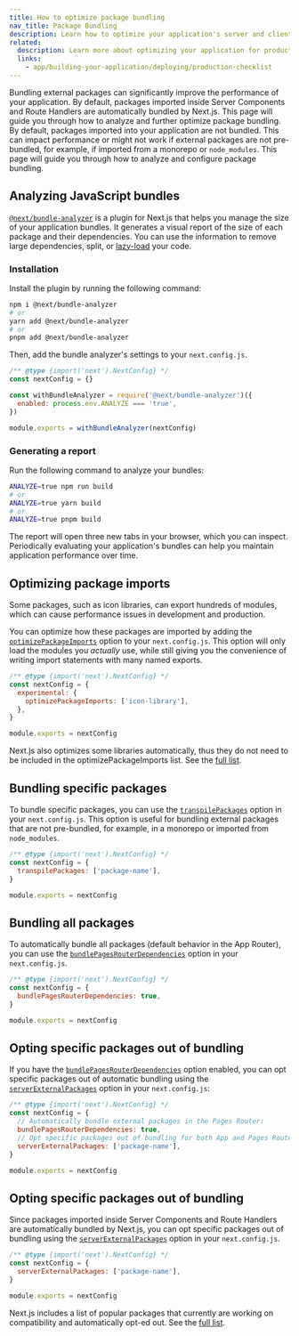 ```yaml
---
title: How to optimize package bundling
nav_title: Package Bundling
description: Learn how to optimize your application's server and client bundles.
related:
  description: Learn more about optimizing your application for production.
  links:
    - app/building-your-application/deploying/production-checklist
---
```


Bundling external packages can significantly improve the performance of your application. <AppOnly>By default, packages imported inside Server Components and Route Handlers are automatically bundled by Next.js. This page will guide you through how to analyze and further optimize package bundling.</AppOnly> <PagesOnly>By default, packages imported into your application are not bundled. This can impact performance or might not work if external packages are not pre-bundled, for example, if imported from a monorepo or `node_modules`. This page will guide you through how to analyze and configure package bundling.</PagesOnly>

## Analyzing JavaScript bundles

[`@next/bundle-analyzer`](https://www.npmjs.com/package/@next/bundle-analyzer) is a plugin for Next.js that helps you manage the size of your application bundles. It generates a visual report of the size of each package and their dependencies. You can use the information to remove large dependencies, split, or [lazy-load](/docs/app/guides/lazy-loading) your code.

### Installation

Install the plugin by running the following command:

```bash
npm i @next/bundle-analyzer
# or
yarn add @next/bundle-analyzer
# or
pnpm add @next/bundle-analyzer
```

Then, add the bundle analyzer's settings to your `next.config.js`.

```js filename="next.config.js"
/** @type {import('next').NextConfig} */
const nextConfig = {}

const withBundleAnalyzer = require('@next/bundle-analyzer')({
  enabled: process.env.ANALYZE === 'true',
})

module.exports = withBundleAnalyzer(nextConfig)
```

### Generating a report

Run the following command to analyze your bundles:

```bash
ANALYZE=true npm run build
# or
ANALYZE=true yarn build
# or
ANALYZE=true pnpm build
```

The report will open three new tabs in your browser, which you can inspect. Periodically evaluating your application's bundles can help you maintain application performance over time.

## Optimizing package imports

Some packages, such as icon libraries, can export hundreds of modules, which can cause performance issues in development and production.

You can optimize how these packages are imported by adding the [`optimizePackageImports`](/docs/app/api-reference/config/next-config-js/optimizePackageImports) option to your `next.config.js`. This option will only load the modules you _actually_ use, while still giving you the convenience of writing import statements with many named exports.

```js filename="next.config.js"
/** @type {import('next').NextConfig} */
const nextConfig = {
  experimental: {
    optimizePackageImports: ['icon-library'],
  },
}

module.exports = nextConfig
```

Next.js also optimizes some libraries automatically, thus they do not need to be included in the optimizePackageImports list. See the [full list](https://nextjs.org/docs/app/api-reference/config/next-config-js/optimizePackageImports).

<PagesOnly>

## Bundling specific packages

To bundle specific packages, you can use the [`transpilePackages`](/docs/app/api-reference/config/next-config-js/transpilePackages) option in your `next.config.js`. This option is useful for bundling external packages that are not pre-bundled, for example, in a monorepo or imported from `node_modules`.

```js filename="next.config.js"
/** @type {import('next').NextConfig} */
const nextConfig = {
  transpilePackages: ['package-name'],
}

module.exports = nextConfig
```

## Bundling all packages

To automatically bundle all packages (default behavior in the App Router), you can use the [`bundlePagesRouterDependencies`](/docs/pages/api-reference/config/next-config-js/bundlePagesRouterDependencies) option in your `next.config.js`.

```js filename="next.config.js"
/** @type {import('next').NextConfig} */
const nextConfig = {
  bundlePagesRouterDependencies: true,
}

module.exports = nextConfig
```

## Opting specific packages out of bundling

If you have the [`bundlePagesRouterDependencies`](/docs/pages/api-reference/config/next-config-js/bundlePagesRouterDependencies) option enabled, you can opt specific packages out of automatic bundling using the [`serverExternalPackages`](/docs/pages/api-reference/config/next-config-js/serverExternalPackages) option in your `next.config.js`:

```js filename="next.config.js"
/** @type {import('next').NextConfig} */
const nextConfig = {
  // Automatically bundle external packages in the Pages Router:
  bundlePagesRouterDependencies: true,
  // Opt specific packages out of bundling for both App and Pages Router:
  serverExternalPackages: ['package-name'],
}

module.exports = nextConfig
```

</PagesOnly>

<AppOnly>

## Opting specific packages out of bundling

Since packages imported inside Server Components and Route Handlers are automatically bundled by Next.js, you can opt specific packages out of bundling using the [`serverExternalPackages`](/docs/app/api-reference/config/next-config-js/serverExternalPackages) option in your `next.config.js`.

```js filename="next.config.js"
/** @type {import('next').NextConfig} */
const nextConfig = {
  serverExternalPackages: ['package-name'],
}

module.exports = nextConfig
```

Next.js includes a list of popular packages that currently are working on compatibility and automatically opt-ed out. See the [full list](/docs/app/api-reference/config/next-config-js/serverExternalPackages).

</AppOnly>
